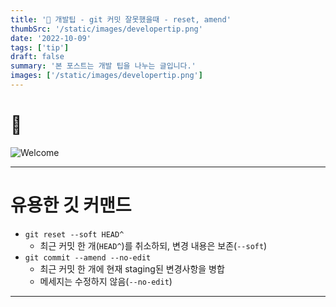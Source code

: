 ```yaml
---
title: '💖 개발팁 - git 커밋 잘못했을때 - reset, amend'
thumbSrc: '/static/images/developertip.png'
date: '2022-10-09'
tags: ['tip']
draft: false
summary: '본 포스트는 개발 팁을 나누는 글입니다.'
images: ['/static/images/developertip.png']
---
```


# 📌

![Welcome](/static/images/developertip.png)

---

# 유용한 깃 커맨드

- `git reset --soft HEAD^`
  - 최근 커밋 한 개(`HEAD^`)를 취소하되, 변경 내용은 보존(`--soft`)
- `git commit --amend --no-edit`
  - 최근 커밋 한 개에 현재 staging된 변경사항을 병합
  - 메세지는 수정하지 않음(`--no-edit`)

---

